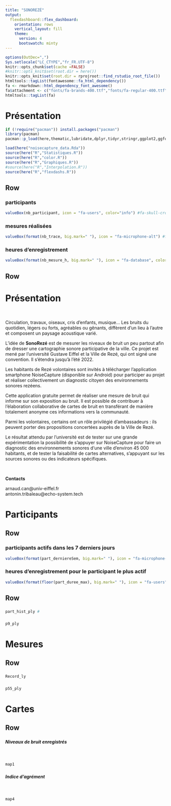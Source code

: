 ```yaml
---
title: "SONOREZÉ"
output: 
  flexdashboard::flex_dashboard:
    orientation: rows
    vertical_layout: fill
    theme: 
      version: 4
      bootswatch: minty
---
```


```r
options(OutDec=",")
Sys.setlocale("LC_CTYPE","fr_FR.UTF-8")
knitr::opts_chunk$set(cache =FALSE)
#knitr::opts_knit$set(root.dir = here())
knitr::opts_knit$set(root.dir = rprojroot::find_rstudio_root_file())
htmltools::tagList(fontawesome::fa_html_dependency())
fa <- rmarkdown::html_dependency_font_awesome()
fa$attachment <- c("fonts/fa-brands-400.ttf","fonts/fa-regular-400.ttf","fonts/fa-solid-900.ttf")
htmltools::tagList(fa)
``` 

Présentation
===

```r
if (!require("pacman")) install.packages("pacman")
library(pacman)
pacman::p_load(here,thematic,lubridate,dplyr,tidyr,stringr,ggplot2,ggforce,forcats,rgdal,sp,sf,rgeos,geoR,tidyr,devtools,leaflet,leaflet.extras,jsonlite,RColorBrewer,viridis,forcats,mapview,scales,flexdashboard,fontawesome,rprojroot,ggthemes,plotly,spacetime,gstat,wesanderson)

load(here("noisecapture_data.Rda"))
source(here("R","Statistiques.R"))
source(here("R","color.R"))
source(here("R","Graphiques.R"))
#source(here("R","Interpolation.R"))
source(here("R","flexdashs.R"))
```

Row
-------------------------------------
 
### participants
    
```r
valueBox(nb_participant, icon = "fa-users", color="info") #fa-skull-crossbones")
```

### mesures réalisées
    
```r
valueBox(format(nb_trace, big.mark=" "), icon = "fa-microphone-alt") #fa-sliders
```

### heures d'enregistrement
    
```r
valueBox(format(nb_mesure_h, big.mark=" "), icon = "fa-database", color="info") #fa-sliders
```

Row
-------------------------------------

### 

<h1>Présentation</h1>
 
&nbsp;

Circulation, travaux, oiseaux, cris d’enfants, musique… Les bruits du quotidien, légers ou forts, agréables ou gênants, diffèrent d’un lieu à l’autre et composent un paysage acoustique varié.

L’idée de **SonoRezé** est de mesurer les niveaux de bruit un peu partout afin de dresser une cartographie sonore participative de la ville. Ce projet est mené par l’université Gustave Eiffel et la Ville de Rezé, qui ont signé une convention. Il s’étendra jusqu’à l’été 2022.

Les habitants de Rezé volontaires sont invités à télécharger l’application smartphone NoiseCapture (disponible sur Android) pour participer au projet et réaliser collectivement un diagnostic citoyen des environnements sonores rezéens.

Cette application gratuite permet de réaliser une mesure de bruit qui informe sur son exposition au bruit. Il est possible de contribuer à l’élaboration collaborative de cartes de bruit en transférant de manière totalement anonyme ces informations vers la communauté.

Parmi les volontaires, certains ont un rôle privilégié d’ambassadeurs : ils peuvent porter des propositions concertées auprès de la Ville de Rezé.

Le résultat attendu par l’université est de tester sur une grande expérimentation la possibilité de s’appuyer sur NoiseCapture pour faire un diagnostic des environnements sonores d‘une ville d’environ 45 000 habitants, et de tester la faisabilité de cartes alternatives, s’appuyant sur les sources sonores ou des indicateurs spécifiques.

<!---
Au `r format(Sys.time(), format="%d %B %Y")`  il y a `r nb_participant` participants ayant réalisé  mesures, correspondant à  h d'enregistrement.)
-->

&nbsp;

**Contacts**

arnaud.can@univ-eiffel.fr<br>
antonin.tribaleau@echo-system.tech


Participants
===  

Row
-------------------------------------
 
### participants actifs dans les 7 derniers jours

```r
valueBox(format(part_derniereSem, big.mark=" "), icon = "fa-microphone-alt") #fa-sliders
```


### heures d'enregistrement pour le participant le plus actif

```r
valueBox(format(floor(part_duree_max), big.mark=" "), icon = "fa-users", color="info")
```


Row
-------------------------------------
 
###

```r
part_hist_ply #
```

### 

```r
p9_ply
```


Mesures
===  

Row
-------------------------------------
 
### 


```r
Record_ly
```



###

```r
p55_ply
```

Cartes
===  

Row
-------------------------------------
 
### 

<h5>Niveaux de bruit enregistrés</h5>

&nbsp;

```r
map1
```


### 

<h5>Indice d'agrément</h5>

&nbsp;

```r
map4
```
